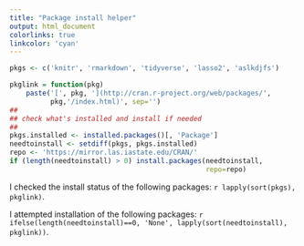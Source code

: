 ```yaml
---
title: "Package install helper"
output: html_document
colorlinks: true
linkcolor: 'cyan'
---
```


```r
pkgs <- c('knitr', 'rmarkdown', 'tidyverse', 'lasso2', 'aslkdjfs')
```

```r
pkglink = function(pkg)
    paste('[', pkg, '](http://cran.r-project.org/web/packages/',
          pkg,'/index.html)', sep='')
##
## check what's installed and install if needed
##
pkgs.installed <- installed.packages()[, 'Package']
needtoinstall <- setdiff(pkgs, pkgs.installed)
repo <- 'https://mirror.las.iastate.edu/CRAN/'
if (length(needtoinstall) > 0) install.packages(needtoinstall,
                                                repo=repo)
```

I checked the install status of the following packages: 
`r lapply(sort(pkgs), pkglink)`.

I attempted installation of the following packages: 
`r ifelse(length(needtoinstall)==0, 'None', lapply(sort(needtoinstall), pkglink))`.
